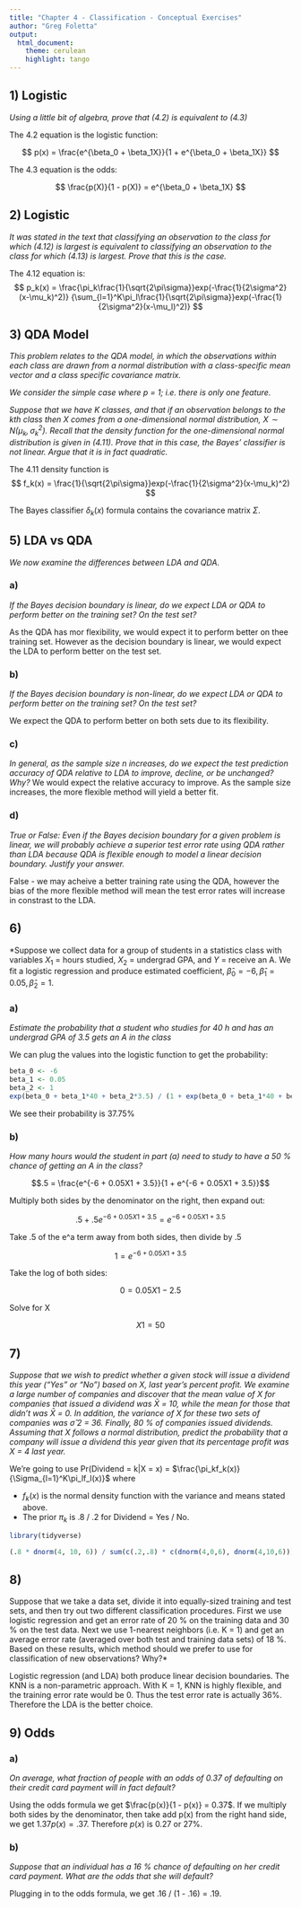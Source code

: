 ```yaml
---
title: "Chapter 4 - Classification - Conceptual Exercises"
author: "Greg Foletta"
output:
  html_document:
    theme: cerulean
    highlight: tango
---
```



## 1) Logistic

*Using a little bit of algebra, prove that (4.2) is equivalent to (4.3)*

The 4.2 equation is the logistic function:

$$ p(x) = \frac{e^{\beta_0 + \beta_1X}}{1 + e^{\beta_0 + \beta_1X}} $$

The 4.3 equation is the odds:

$$ \frac{p(X)}{1 - p(X)} = e^{\beta_0 + \beta_1X} $$


## 2) Logistic 

*It was stated in the text that classifying an observation to the class for which (4.12) is largest is equivalent to classifying an observation to the class for which (4.13) is largest. Prove that this is the case.*

The 4.12 equation is:
$$ p_k(x) = \frac{\pi_k\frac{1}{\sqrt{2\pi\sigma}}exp(-\frac{1}{2\sigma^2}(x-\mu_k)^2)} {\sum_{l=1}^K\pi_l\frac{1}{\sqrt{2\pi\sigma}}exp(-\frac{1}{2\sigma^2}(x-\mu_l)^2)} $$

## 3) QDA Model

*This problem relates to the QDA model, in which the observations within each class are drawn from a normal distribution with a class-specific mean vector and a class specific covariance matrix.*

*We consider the simple case where p = 1; i.e. there is only one feature.*

*Suppose that we have K classes, and that if an observation belongs to the kth class then X comes from a one-dimensional normal distribution, $X \sim N(\mu_k,\sigma_k^2)$. Recall that the density function for the one-dimensional normal distribution is given in (4.11). Prove that in this case, the Bayes’ classifier is not linear. Argue that it is in fact quadratic.*

The 4.11 density function is 
$$ f_k(x) = \frac{1}{\sqrt{2\pi\sigma}}exp(-\frac{1}{2\sigma^2}(x-\mu_k)^2) $$

The Bayes classifier $\delta_k(x)$ formula contains the covariance matrix $\Sigma$. 

## 5) LDA vs QDA

*We now examine the differences between LDA and QDA.*

### a)
*If the Bayes decision boundary is linear, do we expect LDA or QDA to perform better on the training set? On the test set?*

As the QDA has mor flexibility, we would expect it to perform better on thee training set. However as the decision boundary is linear, we would expect the LDA to perform better on the test set.

### b)
*If the Bayes decision boundary is non-linear, do we expect LDA or QDA to perform better on the training set? On the test set?*

We expect the QDA to perform better on both sets due to its flexibility.

### c)
*In general, as the sample size n increases, do we expect the test prediction accuracy of QDA relative to LDA to improve, decline, or be unchanged? Why?*
We would expect the relative accuracy to improve. As the sample size increases, the more flexible method will yield a better fit.

### d)
*True or False: Even if the Bayes decision boundary for a given problem is linear, we will probably achieve a superior test error rate using QDA rather than LDA because QDA is flexible enough to model a linear decision boundary. Justify your answer.*

False - we may acheive a better training rate using the QDA, however the bias of the more flexible method will mean the test error rates will increase in constrast to the LDA.

## 6) 
*Suppose we collect data for a group of students in a statistics class with variables $X_1$ = hours studied, $X_2$ = undergrad GPA, and $Y$ = receive an A. We fit a logistic regression and produce estimated coefficient, $\hat{\beta}_0 = −6, \hat{\beta}_1 = 0.05, \hat{\beta}_2 = 1$.

### a) 
*Estimate the probability that a student who studies for 40 h and has an undergrad GPA of 3.5 gets an A in the class*

We can plug the values into the logistic function to get the probability:
```r
beta_0 <- -6
beta_1 <- 0.05
beta_2 <- 1
exp(beta_0 + beta_1*40 + beta_2*3.5) / (1 + exp(beta_0 + beta_1*40 + beta_2*3.5))
```

We see their probability is 37.75%

### b)
*How many hours would the student in part (a) need to study to have a 50 % chance of getting an A in the class?*

$$.5 = \frac{e^{-6 + 0.05X1 + 3.5}}{1 + e^{-6 + 0.05X1 + 3.5}}$$

Multiply both sides by the denominator on the right, then expand out:

$$.5 + .5e^{-6 + 0.05X1 + 3.5} = e^{-6 + 0.05X1 + 3.5}$$

Take .5 of the e^a term away from both sides, then divide by .5

$$1 = e^{-6 + 0.05X1 + 3.5}$$

Take the log of both sides:

$$0 = 0.05X1 - 2.5$$

Solve for X

$$X1 = 50$$

## 7)

*Suppose that we wish to predict whether a given stock will issue a dividend this year (“Yes” or “No”) based on X, last year’s percent profit. We examine a large number of companies and discover that the mean value of X for companies that issued a dividend was X̄ = 10, while the mean for those that didn’t was X̄ = 0. In addition, the variance of X for these two sets of companies was σ̂ 2 = 36. Finally, 80 % of companies issued dividends. Assuming that X follows a normal distribution, predict the probability that a company will issue a dividend this year given that its percentage profit was X = 4 last year.*

We're going to use Pr(Dividend = k|X = x) = $\frac{\pi_kf_k(x)}{\Sigma_{l=1}^K\pi_lf_l(x)}$ where

* $f_k(x)$ is the normal density function with the variance and means stated above.
* The prior $\pi_k$ is .8 / .2 for Dividend = Yes / No.

```r
library(tidyverse)
```

```r
(.8 * dnorm(4, 10, 6)) / sum(c(.2,.8) * c(dnorm(4,0,6), dnorm(4,10,6)))
```

## 8)
Suppose that we take a data set, divide it into equally-sized training and test sets, and then try out two different classification procedures. First we use logistic regression and get an error rate of 20 % on the training data and 30 % on the test data. Next we use 1-nearest neighbors (i.e. K = 1) and get an average error rate (averaged over both test and training data sets) of 18 %. Based on these results, which method should we prefer to use for classification of new observations? Why?*

Logistic regression (and LDA) both produce linear decision boundaries. The KNN is a non-parametric approach. With K = 1, KNN is highly flexible, and the training error rate would be 0. Thus the test error rate is actually 36%. Therefore the LDA is the better choice.

## 9) Odds

### a)
*On average, what fraction of people with an odds of 0.37 of defaulting on their credit card payment will in fact default?*

Using the odds formula we get $\frac{p(x)}{1 - p(x)} = 0.37$. If we multiply both sides by the denominator, then take add p(x) from the right hand side, we get $1.37p(x) = .37$. Therefore $p(x)$ is 0.27 or 27%.

### b)
*Suppose that an individual has a 16 % chance of defaulting on her credit card payment. What are the odds that she will default?*

Plugging in to the odds formula, we get .16 / (1 - .16) = .19.
